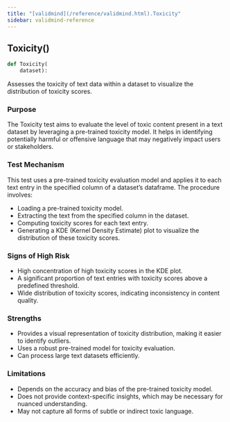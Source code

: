 ```yaml
---
title: "[validmind](/reference/validmind.html).Toxicity"
sidebar: validmind-reference
---
```


## Toxicity[()]{.muted}

<!-- function.qmd.jinja2 - function signature -->

```python
def Toxicity(
    dataset):
```

Assesses the toxicity of text data within a dataset to visualize the distribution of toxicity scores.

### Purpose

The Toxicity test aims to evaluate the level of toxic content present in a text dataset by leveraging a pre-trained toxicity model. It helps in identifying potentially harmful or offensive language that may negatively impact users or stakeholders.

### Test Mechanism

This test uses a pre-trained toxicity evaluation model and applies it to each text entry in the specified column of a dataset’s dataframe. The procedure involves:

- Loading a pre-trained toxicity model.
- Extracting the text from the specified column in the dataset.
- Computing toxicity scores for each text entry.
- Generating a KDE (Kernel Density Estimate) plot to visualize the distribution of these toxicity scores.

### Signs of High Risk

- High concentration of high toxicity scores in the KDE plot.
- A significant proportion of text entries with toxicity scores above a predefined threshold.
- Wide distribution of toxicity scores, indicating inconsistency in content quality.

### Strengths

- Provides a visual representation of toxicity distribution, making it easier to identify outliers.
- Uses a robust pre-trained model for toxicity evaluation.
- Can process large text datasets efficiently.

### Limitations

- Depends on the accuracy and bias of the pre-trained toxicity model.
- Does not provide context-specific insights, which may be necessary for nuanced understanding.
- May not capture all forms of subtle or indirect toxic language.
